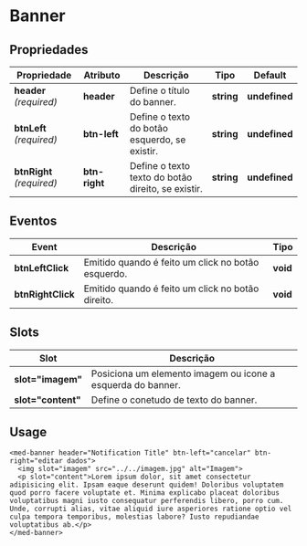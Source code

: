 
<Meta title="Components/Global/Banner/Usage" />

# Banner

## Propriedades

| Propriedade               | Atributo      | Descrição                                          | Tipo       | Default       |
| ------------------------- | ------------- | -------------------------------------------------- | ---------- | ------------- |
| **header** _(required)_   | **header**    | Define o título do banner.                         | **string** | **undefined** |
| **btnLeft** _(required)_  | **btn-left**  | Define o texto do botão esquerdo, se existir.      | **string** | **undefined** |
| **btnRight** _(required)_ | **btn-right** | Define o texto texto do botão direito, se existir. | **string** | **undefined** |

## Eventos

| Event             | Descrição                                          | Tipo     |
| ----------------- | -------------------------------------------------- | ---------|
| **btnLeftClick**  | Emitido quando é feito um click no botão esquerdo. | **void** |
| **btnRightClick** | Emitido quando é feito um click no botão direito.  | **void** |

## Slots

| Slot               | Descrição                                                   |
| ------------------ | ----------------------------------------------------------- |
| **slot="imagem"**  | Posiciona um elemento imagem ou icone a esquerda do banner. |
| **slot="content"** | Define o conetudo de texto do banner.                       |

## Usage

```
<med-banner header="Notification Title" btn-left="cancelar" btn-right="editar dados">
  <img slot="imagem" src="../../imagem.jpg" alt="Imagem">
  <p slot="content">Lorem ipsum dolor, sit amet consectetur adipisicing elit. Ipsam eaque deserunt quidem! Doloribus voluptatem quod porro facere voluptate et. Minima explicabo placeat doloribus voluptatibus magni iusto consequatur perferendis libero, porro cum. Unde, corrupti alias, vitae aliquid iure asperiores ratione optio vel culpa tempora temporibus, molestias labore? Iusto repudiandae voluptatibus ab.</p>
</med-banner>
```
